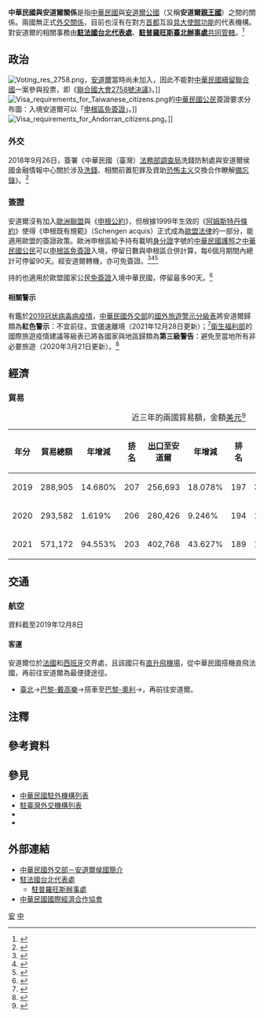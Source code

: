 {{noteTA
|G1=Medicine
|1=zh-hans:台; zh-hant:臺;
|2=zh-hans:申根协议; zh-hant:神根公約; zh-tw:申根公約;
|3=zh-hans:申根; zh-hant:神根; zh-tw:申根;
}}

{{not|中國－安道爾關係}}
{{Dablink|關於中華民國與「安」字國家的外交關係，詳見'''[[中安關係|中安關係 (消歧義)]]'''。}}

{{Infobox Bilateral relations|中華民國與安道爾|AND|ROC|map=Andorra Taiwan Locator.png}}

'''中華民國與安道爾關係'''是指[[中華民國|中華民國]]與[[安道爾公國|安道爾公國]]（又稱'''安道爾[[親王國|親王國]]'''）之間的關係。兩國無正式[[外交#外交上的承認|外交關係]]，目前也沒有在對方[[首都|首都]]互設[[實質大使館|具大使館功能]]的代表機構。對安道爾的相關事務由'''[[駐法國台北代表處|駐法國台北代表處]]'''、'''[[駐普羅旺斯臺北辦事處|駐普羅旺斯臺北辦事處]]'''[[兼轄|共同管轄]]。<ref>{{Cite web |url = https://www.boca.gov.tw/sp-foof-countrycp-03-126-a55d3-03-1.html |title = 駐館位置及聯絡方式 |publisher = [[中華民國外交部|中華民國外交部]] [[外交部領事事務局|領事事務局]] |access-date = 2017-12-18 |archive-date = 2019-05-02 |archive-url = https://web.archive.org/web/20190502122607/https://www.boca.gov.tw/sp-foof-countrycp-03-126-a55d3-03-1.html }}</ref>

==政治==
[[File:Voting_res_2758.png|thumb]]，[[安道爾|安道爾]]當時尚未加入，因此不能對[[中國與聯合國#代表權問題|中華民國續留聯合國]]一案參與投票，即《[[聯合國大會2758號決議|聯合國大會2758號決議]]》。]]
[[File:Visa_requirements_for_Taiwanese_citizens.png|thumb]]的[[中華民國國民|中華民國公民]]簽證要求分布圖：入境安道爾可以「[[歐洲聯盟簽證政策|申根區免簽證]]」。]]
[[File:Visa_requirements_for_Andorran_citizens.png|thumb]]。]]
===外交===
{{see also|中華民國外交|{{link-en|安道爾外交|Foreign relations of Andorra}}}}
2018年9月26日，簽署《中華民國（臺灣）[[法務部調查局|法務部調查局]]洗錢防制處與安道爾侯國金融情報中心關於涉及[[洗錢|洗錢]]、相關前置犯罪及資助[[恐怖主义|恐怖主义]]{{link-en|金融情報|Financial intelligence|金融情資}}交換合作瞭解[[備忘錄|備忘錄]]》。<ref>{{Cite web |url = https://no06.mofa.gov.tw/mofatreatys/Result.aspx?tysubject_c=&tysubject_e=&tysubject_o=&tycountry_c=%e5%ae%89%e9%81%93%e7%88%be&tycountry_e=%e5%ae%89%e9%81%93%e7%88%be&tyeffectivedate=&tyeffectivedateE=&tysigneddate=&tysigneddateE=&start=Y&tykeyword=&Order=Signing&tyclass= |title = 條約協定查詢系統 |publisher = 中華民國外交部}}</ref>

===簽證===
{{see also|中華民國簽證政策|中華民國公民簽證要求}}
{{see also|安道爾簽證政策|{{link-en|安道爾公民簽證要求|Visa requirements for Andorran citizens}}}}
安道爾沒有加入[[歐洲聯盟|歐洲聯盟]]與《[[申根公約|申根公約]]》，但根據1999年生效的《[[阿姆斯特丹條約|阿姆斯特丹條約]]》使得《申根既有規範》（Schengen acquis）正式成為[[歐盟法律|歐盟法律]]的一部分，能適用歐盟的簽證政策。歐洲申根區給予持有載明[[中華民國國民身分證|身分證]]字號的[[中華民國護照|中華民國護照]]之[[中華民國國民|中華民國公民]]可以[[歐洲聯盟簽證政策|申根區免簽證]]入境，停留日數與申根區合併計算，每6個月期間內總計可停留90天。經安道爾轉機，亦可免簽證。<ref>{{Cite web |url = https://www.boca.gov.tw/sp-foof-countrycp-03-126-a55d3-02-1.html |title = 簽證及入境須知 |publisher = 外交部領事事務局 |access-date = 2017-12-18 |archive-date = 2018-03-28 |archive-url = https://web.archive.org/web/20180328231129/https://www.boca.gov.tw/sp-foof-countrycp-03-126-a55d3-02-1.html }}</ref><ref>{{Cite web |url = https://www.mofa.gov.tw/News_toggle.aspx?n=87&sms=72&_CSN=71 |title = 歐盟免申根簽證常見問答集 |publisher = 中華民國外交部 |access-date = 2021-03-16 |archive-date = 2021-11-21 |archive-url = https://web.archive.org/web/20211121064133/https://www.mofa.gov.tw/News_toggle.aspx?n=87&sms=72&_CSN=71 }}</ref><ref>{{Cite web |url = https://www.mofa.gov.tw/FreeVisa.aspx?n=545&AreaSN=1 |title = 免簽證資訊 |publisher = 中華民國外交部 |access-date = 2021-03-16 |archive-date = 2021-05-23 |archive-url = https://web.archive.org/web/20210523194417/https://www.mofa.gov.tw/FreeVisa.aspx?n=545&AreaSN=1 }}</ref>

持{{link-en|安道爾護照|Andorran passport}}的{{link-en|安道爾人口|Demographics of Andorra|安道爾公民}}也適用於歐盟國家公民[[簽證#签证优惠待遇|免簽證]]入境中華民國，停留最多90天。<ref>{{Cite web|url =https://www.boca.gov.tw/cp-10-4485-149c7-1.html|title =外籍人士來臺免簽證適用國家名單|publisher =外交部領事事務局|access-date =2018-12-15|archive-date =2018-12-16|archive-url =https://web.archive.org/web/20181216031855/https://www.boca.gov.tw/cp-10-4485-149c7-1.html}}</ref>

====相關警示====
有鑑於[[2019冠状病毒病疫情|2019冠状病毒病疫情]]，[[中華民國外交部|中華民國外交部]]的[[國外旅遊警示分級表|國外旅遊警示分級表]]將安道爾歸類為'''紅色警示'''：不宜前往，宜儘速離境（2021年12月28日更新）；<ref>{{Cite web |url = https://www.boca.gov.tw/sp-trwa-list-1.html |title = 國外旅遊警示分級表 |publisher = 外交部領事事務局 |access-date = 2022-01-31 |archive-date = 2020-02-08 |archive-url = https://web.archive.org/web/20200208022958/https://www.boca.gov.tw/sp-trwa-list-1.html }}</ref>[[中華民國衛生福利部|衛生福利部]]的國際旅遊疫情建議等級表已將各國家與地區歸類為'''第三級警告'''：避免至當地所有非必要旅遊（2020年3月21日更新）。<ref>{{Cite web |url = https://www.cdc.gov.tw/CountryEpidLevel/GetPrescription/637?uacid=429 |title = 國際旅遊疫情建議等級 |publisher = [[中華民國衛生福利部|中華民國衛生福利部]] |access-date = 2020-11-10 |archive-date = 2020-11-11 |archive-url = https://web.archive.org/web/20201111001954/https://www.cdc.gov.tw/CountryEpidLevel/GetPrescription/637?uacid=429 }}</ref>

==經濟==
{{see also|臺灣經濟|{{link-en|安道爾經濟|Economy of Andorra}}}}
===貿易===
{|class=wikitable
|+近三年的兩國貿易額，金額[[美元|美元]]<ref>{{Cite web |url = https://cuswebo.trade.gov.tw/ |title = 中華民國進出口貿易統計 |publisher = [[中華民國經濟部|中華民國經濟部]] [[經濟部國際貿易局|國際貿易局]] |access-date = 2021-05-16 |archive-date = 2016-03-09 |archive-url = https://web.archive.org/web/20160309193715/http://cus93.trade.gov.tw/FSCI/ }}</ref>
!年分!!貿易總額!!年增減!![[世界政區索引|排名]]!![[出口贸易|出口]]至安道爾!!年增減!!排名!!自安道爾[[进口贸易|進口]]!!年增減!!排名
|-
| 2019 || 288,905 || {{increase}}14.680% || 207 || 256,693 || {{increase}}18.078% || 197 || 32,212 || {{decrease}}6.713% || 202
|-
| 2020 || 293,582 || {{increase}}1.619% || 206 || 280,426 || {{increase}}9.246% || 194 || 13,156 || {{decrease}}59.158% || 204
|-
| 2021 || 571,172 || {{increase}}94.553% || 203 || 402,768 || {{increase}}43.627% || 189 || 168,404 || {{increase}}1,180.055% || 180
|}

==交通==
{{see also|臺灣交通|{{link-en|安道爾交通|Transport in Andorra}}}}
===航空===
<!-- 參考自中文、英文維基相關條目 -->
資料截至2019年12月8日{{noteTag|有鑑於[[2019冠状病毒病疫情|2019冠状病毒病疫情]]影響，暫停更新。}}
====客運====
安道爾位於[[法國|法國]]和[[西班牙|西班牙]]交界處，且該國只有[[直升飛機場|直升飛機場]]，從中華民國搭機直飛法國，再前往安道爾為最便捷途徑。

*[[臺灣桃園國際機場|臺北]]→[[戴高樂國際機場|巴黎-戴高樂]]→搭車至[[巴黎-奧利機場|巴黎-奧利]]→{{Link-en|佩皮尼昂–利弗薩勒特機場|Perpignan–Rivesaltes Airport|佩皮尼昂-利弗薩勒特}}，再前往安道爾。

==注釋==
{{noteFoot}}

==參考資料==
{{reflist|2}}

==參見==
{{Portal box|國際關係|中華民國|安道爾|歐洲|image2=Flag of the Republic of China.svg|image3=Flag of Andorra.svg}}
*[[中華民國駐外機構列表|中華民國駐外機構列表]]
*[[駐臺灣外交機構列表|駐臺灣外交機構列表]]
*{{link-en|安道爾駐外機構列表|List of diplomatic missions of Andorra}}
*{{link-en|駐安道爾外交機構列表|List of diplomatic missions in Andorra}}

==外部連結==
*[https://www.mofa.gov.tw/CountryInfo.aspx?CASN=1&n=164&sms=33&s=166 中華民國外交部－安道爾侯國簡介]
*[http://www.taiwanembassy.org/FR/mp.asp?mp=121 駐法國台北代表處]
**[https://www.roc-taiwan.org/frprv/index.html 駐普羅旺斯辦事處]
*[http://www.cieca.org.tw/style/frame/m9/faq.asp?lang=1&customer_id=2998&content_set=color_1&name_id=151617&Directory_ID=3223 中華民國國際經濟合作協會]

{{中華民國外交}}
{{安道爾外交}}

[[Category:中華民國雙邊關係|安]]
[[Category:安道爾雙邊關係|中]]